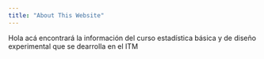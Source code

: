 ```yaml
---
title: "About This Website"
---
```

Hola acá encontrará la información del curso estadística básica y de diseño experimental que se dearrolla en el ITM